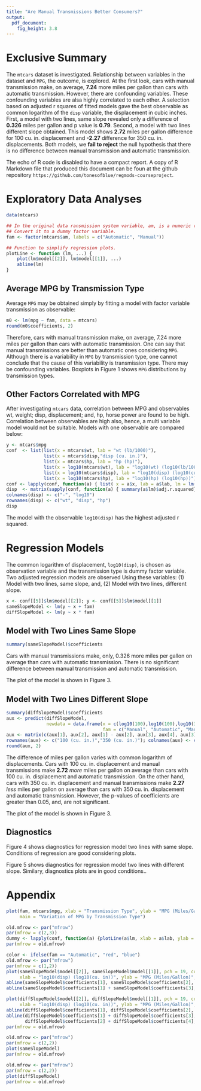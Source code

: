 ```yaml
---
title: "Are Manual Transmissions Better Consumers?"
output:
  pdf_document:
    fig_height: 3.8
---
```


# Exclusive Summary

The `mtcars` dataset is investigated. Relationship between variables in the dataset and `MPG`, the outcome, is explored. At the first look, cars with manual transmission make, on average, **7.24** more miles per gallon than cars with automatic transmission. However, there are confounding variables. These confounding variables are alsa highly correlated to each other. A selection based on adjusted r squares of fitted models gave the best observable as common logarithm of the `disp` variable, the displacement in cubic inches. First, a model with two lines, same slope revealed only a difference of **0.326** miles per gallon and p value is **0.79**. Second, a model with two lines different slope obtained. This model shows **2.72** miles per gallon difference for 100 cu. in. displacement and **-2.27** difference for 350 cu. in. displacements. Both models, we **fail to reject** the null hypothesis that there is no difference between manual transmission and automatic transmission.

The echo of R code is disabled to have a compact report. A copy of R Markdown file that produced this document can be foun at the github repository `https://github.com/tonesofblue/regmods-courseproject`.

# Exploratory Data Analyses

```r
data(mtcars)

## In the original data ransmission system variable, am, is a numeric variable.
## Convert it to a dummy factor variable.
fam <- factor(mtcars$am, labels = c("Automatic", "Manual"))

## Function to simplify regression plots.
plotLine <- function (lm, ...) {
    plot(lm$model[[2]], lm$model[[1]], ...)
    abline(lm)
}

```

## Average MPG by Transmission Type

Average `MPG` may be obtained simply by fitting a model with factor variable transmission as observable:

```r
m0 <- lm(mpg ~ fam, data = mtcars)
round(m0$coefficients, 2)
```

Therefore, cars with manual transmission make, on average, 7.24 more miles per gallon than cars with automatic transmission. One can say that manual transmissions are better than automatic ones considering `MPG`. Although there is a variability in `MPG` by transmission type, one cannot conclude that the cause of this variability is transmission type. There may be confounding variables. Boxplots in Figure 1 shows `MPG` distributions by transmission types.

## Other Factors Correlated with MPG

After investigating `mtcars` data, correlation between MPG and observables wt, weight; disp, displacement; and, hp, horse power are found to be high. Correlation between observables are high also, hence, a multi variable model would not be suitable. Models with one observable are compared below:

```r
y <- mtcars$mpg
conf  <- list(list(x = mtcars$wt, lab = "wt (lb/1000)"), 
              list(x = mtcars$disp,"disp (cu. in.)"),
              list(x = mtcars$hp, lab = "hp (hp)"), 
              list(x = log10(mtcars$wt), lab = "log10(wt) (log10(lb/1000))"),
              list(x = log10(mtcars$disp), lab = "log10(disp) (log10(cu. in.))"), 
              list(x = log10(mtcars$hp), lab = "log10(hp) (log10(hp))"))
conf <- lapply(conf, function(a) { list( x = a$x, lab = a$lab, lm = lm(y ~ a$x))} )
disp  <- matrix(sapply(conf, function(a) { summary(a$lm)$adj.r.squared}), nrow = 3)
colnames(disp) <- c("-", "log10")
rownames(disp) <- c("wt", "disp", "hp")
disp

```
The model with the observable `log10(disp)` has the highest adjusted r squared. 

# Regression Models

The common logarithm of displacement, `log10(disp)`, is chosen as observation variable and the transmission type is dummy factor variable. Two adjusted regression models are observed Using these variables: (1) Model with two lines, same slope, and, (2) Model with two lines, different slope.

```r
x <- conf[[5]]$lm$model[[2]]; y <- conf[[5]]$lm$model[[1]]
sameSlopeModel <- lm(y ~ x + fam)
diffSlopeModel <- lm(y ~ x * fam)
```

## Model with Two Lines Same Slope

```r
summary(sameSlopeModel)$coefficients
```

Cars with manual transmissions make, only, 0.326 more miles per gallon on average than cars with automatic transmission. There is no significant difference between manual transmission and automatic transmission.

The plot of the model is shown in Figure 3.

## Model with Two Lines Different Slope

```r
summary(diffSlopeModel)$coefficients
aux <- predict(diffSlopeModel, 
               newdata = data.frame(x = c(log10(100),log10(100),log10(350),log10(350)), 
                                    fam = c("Manual", "Automatic", "Manual", "Automatic")))
aux <- matrix(c(aux[1], aux[2], aux[1] - aux[2], aux[3], aux[4], aux[3]- aux[4]), nrow = 2, byrow = TRUE);
rownames(aux) <- c("100 (cu. in.)","350 (cu. in.)"); colnames(aux) <- c("Manual", "Automatic", "Difference")
round(aux, 2)
```

The difference of miles per gallon varies with common logarithm of displacements. Cars with 100 cu. in. displacement and manual transmissions make **2.72** *more* miles per gallon on average than cars with 100 cu. in. displacement and automatic transmission. On the other hand, cars with 350 cu. in. displacement and manual transmissions make **2.27** *less* miles per gallon on average than cars with 350 cu. in. displacement and automatic transmission. However, the p-values of coefficients are greater than 0.05, and, are not significant.

The plot of the model is shown in Figure 3.

## Diagnostics
Figure 4 shows diagnostics for regression model two lines with same slope. Conditions of regression are good considering plots.

Figure 5 shows diagnostics for regression model two lines with different slope. Similary, diagnostics plots are in good conditions..

# Appendix

```r
plot(fam, mtcars$mpg, xlab = "Transmission Type", ylab = "MPG (Miles/Gallon)",
     main = "Variation of MPG by Transmission Type")
```
\begin{center}
\textbf{Figure 1. Variation of MPG by Transmission Type}
\end{center}
```r
old.mfrow <- par("mfrow")
par(mfrow = c(2,3))
dummy <- lapply(conf, function(a) {plotLine(a$lm, xlab = a$lab, ylab = "MPG (Miles/Gallon)")})
par(mfrow = old.mfrow)
```
\begin{center}
\textbf{Figure 2. Comparison of Models with Potentially Confounding Observables}
\end{center}
```r
color <- ifelse(fam == "Automatic", "red", "blue")
old.mfrow <- par("mfrow")
par(mfrow = c(1,2))
plot(sameSlopeModel$model[[2]], sameSlopeModel$model[[1]], pch = 19, col = color,
     xlab = "log10(disp) (log10(cu. in))", ylab = "MPG (Miles/Gallon)", main = "Model with Same Slope")
abline(sameSlopeModel$coefficients[1], sameSlopeModel$coefficients[2], col = "red")
abline(sameSlopeModel$coefficients[1] + sameSlopeModel$coefficients[3], sameSlopeModel$coefficients[2], col = "blue")

plot(diffSlopeModel$model[[2]], diffSlopeModel$model[[1]], pch = 19, col = color,
     xlab = "log10(disp) (log10(cu. in))", ylab = "MPG (Miles/Gallon)", main = "Model with Different Slope")
abline(diffSlopeModel$coefficients[1], diffSlopeModel$coefficients[2], col = "red")
abline(diffSlopeModel$coefficients[1] + diffSlopeModel$coefficients[3], 
       diffSlopeModel$coefficients[2] + diffSlopeModel$coefficients[4], col = "blue")
par(mfrow = old.mfrow)
```
\begin{center}
\textbf{Figure 3. Comparison of Models with Same Slope and Different Slope}
\end{center}
```r
old.mfrow <- par("mfrow")
par(mfrow = c(2,2))
plot(sameSlopeModel)
par(mfrow = old.mfrow)
```
\begin{center}
\textbf{Figure 4. Diagnostics for Model with Same Slope}
\end{center}
```r
old.mfrow <- par("mfrow")
par(mfrow = c(2,2))
plot(diffSlopeModel)
par(mfrow = old.mfrow)
```
\begin{center}
\textbf{Figure 5. Diagnostics for Model with Different Slope}
\end{center}